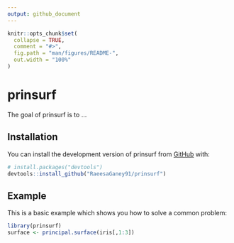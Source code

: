 ```yaml
---
output: github_document
---
```


<!-- README.md is generated from README.Rmd. Please edit that file -->

```r
knitr::opts_chunk$set(
  collapse = TRUE,
  comment = "#>",
  fig.path = "man/figures/README-",
  out.width = "100%"
)
```

# prinsurf

<!-- badges: start -->
<!-- badges: end -->

The goal of prinsurf is to ...

## Installation

You can install the development version of prinsurf from [GitHub](https://github.com/) with:

``` r
# install.packages("devtools")
devtools::install_github("RaeesaGaney91/prinsurf")
```

## Example

This is a basic example which shows you how to solve a common problem:

```r
library(prinsurf)
surface <- principal.surface(iris[,1:3])
```



